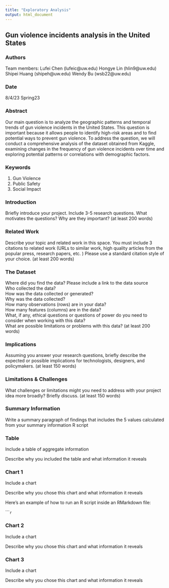 ```yaml
---
title: "Exploratory Analysis"
output: html_document
---
```


##  Gun violence incidents analysis in the United States



### Authors
Team members:
Lufei Chen (lufeic@uw.edu)
Hongye Lin (hlin9@uw.edu)
Shipei Huang (shipeh@uw.edu)
Wendy Bu (wsb22@uw.edu)

### Date

8/4/23 Spring23

### Abstract

Our main question is to analyze the geographic patterns and temporal trends of gun violence incidents in the United States. This question is important because it allows people to identify high-risk areas and to find potential ways to prevent gun violence. To address the question, we will conduct a comprehensive analysis of the dataset obtained from Kaggle, examining changes in the frequency of gun violence incidents over time and exploring potential patterns or correlations with demographic factors.

### Keywords

1. Gun Violence 
2. Public Safety 
3. Social Impact 

### Introduction  

Briefly introduce your project.  Include 3-5 research questions. What motivates the questions? Why are they important? (at least 200 words)

### Related Work  

Describe your topic and related work in this space. You must include 3 citations to related work (URLs to similar work, high quality articles from the popular press, research papers, etc. ) Please use a standard citation style of your choice. (at least 200 words)

### The Dataset

Where did you find the data? Please include a link to the data source  
Who collected the data?  
How was the data collected or generated?  
Why was the data collected?  
How many observations (rows) are in your data?  
How many features (columns) are in the data?  
What, if any, ethical questions or questions of power do you need to consider when working with this data?  
What are possible limitations or problems with this data?   (at least 200 words)

### Implications

Assuming you answer your research questions, briefly describe the expected or possible implications for technologists, designers, and policymakers. (at least 150 words)

### Limitations & Challenges
What challenges or limitations might you need to address with your project idea more broadly? Briefly discuss. (at least 150 words)

### Summary Information

Write a summary paragraph of findings that includes the 5 values calculated from your summary information R script

### Table

Include a table of aggregate information

Describe why you included the table and what information it reveals

### Chart 1

Include a chart

Describe why you chose this chart and what information it reveals

Here's an example of how to run an R script inside an RMarkdown file:

``````r
```

### Chart 2

Include a chart

Describe why you chose this chart and what information it reveals

### Chart 3

Include a chart

Describe why you chose this chart and what information it reveals
